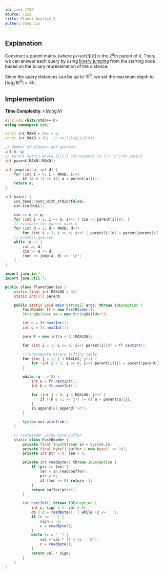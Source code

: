 ```yaml
---
id: cses-1750
source: CSES
title: Planet Queries I
author: Dong Liu
---
```


## Explanation

Construct a parent matrix (where $\texttt{parent}[i][d]$ is the $2^d$th parent
of $i$). Then, we can answer each query by using
[binary jumping](/plat/bin-jump) from the starting node based on the binary
representation of the distance.

Since the query distances can be up to $10^9$, we set the maximum depth to
$\lceil{\log_2{10^9}}\rceil = 30$.

## Implementation

**Time Complexity**: $\mathcal{O}(N\log N)$

<LanguageSection>
<CPPSection>

```cpp
#include <bits/stdc++.h>
using namespace std;

const int MAXN = 2e5 + 5;
const int MAXD = 30;  // ceil(log2(10^9))

// number of planets and queries
int n, q;
// parent matrix where [i][j] corresponds to i's (2^j)th parent
int parent[MAXN][MAXD];

int jump(int a, int d) {
	for (int i = 0; i < MAXD; i++)
		if (d & (1 << i)) a = parent[a][i];
	return a;
}

int main() {
	ios_base::sync_with_stdio(false);
	cin.tie(NULL);

	cin >> n >> q;
	for (int i = 1; i <= n; i++) { cin >> parent[i][0]; }
	// evaluate the parent matrix
	for (int d = 1; d < MAXD; d++)
		for (int i = 1; i <= n; i++) { parent[i][d] = parent[parent[i][d - 1]][d - 1]; }
	// process queries
	while (q--) {
		int a, d;
		cin >> a >> d;
		cout << jump(a, d) << '\n';
	}
}
```

</CPPSection>
<JavaSection>

```java
import java.io.*;
import java.util.*;

public class PlanetQueries {
	static final int MAXLOG = 32;
	static int[][] parent;

	public static void main(String[] args) throws IOException {
		FastReader fr = new FastReader();
		StringBuilder sb = new StringBuilder();

		int n = fr.nextInt();
		int q = fr.nextInt();

		parent = new int[n + 1][MAXLOG];

		for (int i = 1; i <= n; i++) parent[i][0] = fr.nextInt();

		// Precompute binary lifting table
		for (int j = 1; j < MAXLOG; j++) {
			for (int i = 1; i <= n; i++) parent[i][j] = parent[parent[i][j - 1]][j - 1];
		}

		while (q-- > 0) {
			int u = fr.nextInt();
			int k = fr.nextInt();

			for (int j = 0; j < MAXLOG; j++) {
				if ((k & (1 << j)) != 0) u = parent[u][j];
			}
			sb.append(u).append('\n');
		}

		System.out.print(sb);
	}

	// FastReader using byte buffer
	static class FastReader {
		private final InputStream in = System.in;
		private final byte[] buffer = new byte[1 << 16];
		private int ptr = 0, len = 0;

		private int readByte() throws IOException {
			if (ptr >= len) {
				len = in.read(buffer);
				ptr = 0;
				if (len <= 0) return -1;
			}
			return buffer[ptr++];
		}

		int nextInt() throws IOException {
			int c, sign = 1, val = 0;
			do { c = readByte(); } while (c <= ' ');
			if (c == '-') {
				sign = -1;
				c = readByte();
			}
			while (c > ' ') {
				val = val * 10 + (c - '0');
				c = readByte();
			}
			return val * sign;
		}
	}
}
```

</JavaSection>
</LanguageSection>
